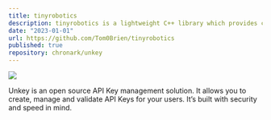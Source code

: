 ```yaml
---
title: tinyrobotics
description: tinyrobotics is a lightweight C++ library which provides core robotics algorithms for kinematics and dynamics.
date: "2023-01-01"
url: https://github.com/Tom0Brien/tinyrobotics
published: true
repository: chronark/unkey
---
```


[![](https://unkey.dev/images/landing/app.png)](https://planetfall.io)

Unkey is an open source API Key management solution. It allows you to create, manage and validate API Keys for your users. It’s built with security and speed in mind.
